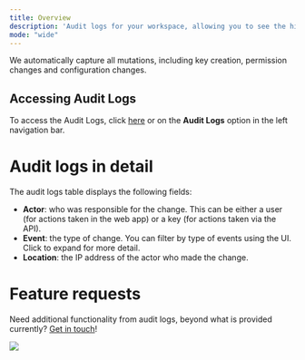 ```yaml
---
title: Overview
description: 'Audit logs for your workspace, allowing you to see the history of all the resource requests made inside your workspace.'
mode: "wide"
---
```


We automatically capture all mutations, including key creation, permission changes and configuration changes.

## Accessing Audit Logs

To access the Audit Logs, click [here](https://app.ghost.com/audit) or on the **Audit Logs** option in the left navigation bar.

# Audit logs in detail

The audit logs table displays the following fields:

- **Actor**: who was responsible for the change. This can be either a user (for actions taken in the web app) or a key (for actions taken via the API).
- **Event**: the type of change. You can filter by type of events using the UI. Click to expand for more detail.
- **Location**: the IP address of the actor who made the change.

# Feature requests

Need additional functionality from audit logs, beyond what is provided currently? [Get in touch](mailto:support@ghost.dev)!





<Frame>
<img src="/audit-log/audit-log.png"/>
</Frame>
